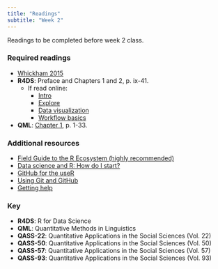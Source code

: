 ```yaml
---
title: "Readings"
subtitle: "Week 2"
---
```


Readings to be completed before week 2 class. 

### Required readings

- [Whickham 2015](https://nhorton.people.amherst.edu/mererenovation/17_Wickham.PDF)
- **R4DS**: Preface and Chapters 1 and 2, p. ix-41. 
	- If read online:
		- [Intro](http://r4ds.had.co.nz/introduction.html)
		- [Explore](http://r4ds.had.co.nz/explore-intro.html)
		- [Data visualization](http://r4ds.had.co.nz/data-visualisation.html)
		- [Workflow basics](http://r4ds.had.co.nz/workflow-basics.html)
- **QML**: [Chapter 1](https://www.jvcasillas.com/syllabi/589/refs/files/qml_ch_1_2.pdf), p. 1-33.

### Additional resources

- [Field Guide to the R Ecosystem (highly recommended)](http://fg2re.sellorm.com)
- [Data science and R: How do I start?](https://medium.com/@kierisi/data-science-and-r-how-do-i-start-7a87426e103e)
- [GitHub for the useR](http://happygitwithr.com)
- [Using Git and GitHub](https://biodatascience.github.io/compbio/github.html)
- [Getting help](https://dcl-2017-04.github.io/curriculum/getting-help.html)

### Key

- **R4DS**: R for Data Science
- **QML**: Quantitative Methods in Linguistics
- **QASS-22**: Quantitative Applications in the Social Sciences (Vol. 22)
- **QASS-50**: Quantitative Applications in the Social Sciences (Vol. 50)
- **QASS-57**: Quantitative Applications in the Social Sciences (Vol. 57)
- **QASS-93**: Quantitative Applications in the Social Sciences (Vol. 93)




